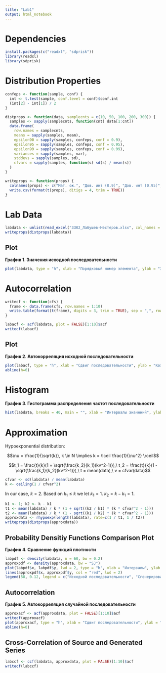 ```yaml
---
title: "Lab1"
output: html_notebook
---
```


# Dependencies

```r
install.packages(c("readxl", "sdprisk"))
library(readxl)
library(sdprisk)
```

# Distribution Properties

```r
confeps <- function(sample, conf) {
  int <- t.test(sample, conf.level = conf)$conf.int
  (int[2] - int[1]) / 2
}

distprops <- function(data, samplecnts = c(10, 50, 100, 200, 300)) {
  samples <- sapply(samplecnts, function(cnt) data[1:cnt])
  data.frame(
    row.names = samplecnts,
    means = sapply(samples, mean),
    epsilon90 = sapply(samples, confeps, conf = 0.9),
    epsilon95 = sapply(samples, confeps, conf = 0.95),
    epsilon99 = sapply(samples, confeps, conf = 0.99),
    variances = sapply(samples, var),
    stddevs = sapply(samples, sd),
    cfvars = sapply(samples, function(s) sd(s) / mean(s))
  )
}

writeprops <- function(props) {
  colnames(props) <- c("Мат. ож.", "Дов. инт (0.9)", "Дов. инт (0.95)", "Дов. инт. (0.99)", "Дисперсия", "С. к. о.", "К-т вариации")
  write.csv(format(t(props), ditigs = 4, trim = TRUE))
}
```

# Lab Data

```r
labdata <- unlist(read_excel("3302_Лабушев-Нестеров.xlsx", col_names = FALSE))
writeprops(distprops(labdata))
```

## Plot

**График 1. Значения исходной последовательности**

```r
plot(labdata, type = "h", xlab = "Порядковый номер элемента", ylab = "Значение элемента")
```

# Autocorrelation

```r
writecf <- function(cfs) {
  frame <- data.frame(cfs, row.names = 1:10)
  write.table(format(t(frame), digits = 3, trim = TRUE), sep = ",", row.names = FALSE)
}

labacf <- acf(labdata, plot = FALSE)[1:10]$acf
writecf(labacf)
```

## Plot

**График 2. Автокорреляция исходной последовательности**

```r
plot(labacf, type = "h", xlab = "Сдвиг последовательности", ylab = "Коэффициент автокорреляции", lwd = 4)
abline(h=0)
```

# Histogram

**График 3. Гистограмма распределения частот последовательности**

```r
hist(labdata, breaks = 40, main = "", xlab = "Интервалы значений", ylab = "Частота")
```

# Approximation

Hypoexponential distribution:

$$\nu = \frac{1}{\sqrt{k}}, k \in N \implies k = \lceil \frac{1}{\nu^2} \rceil$$

$$t_1 = \frac{t}{k}(1 + \sqrt{\frac{k_2}{k_1}(kv^2-1)}),\ t_2 = \frac{t}{k}(1 - \sqrt{\frac{k_1}{k_2}(kv^2-1)}),\ t = mean(data),\ v = cfvar(data)$$

```r
cfvar <- sd(labdata) / mean(labdata)
k <- ceiling(1 / cfvar^2)
```

In our case, $k = 2$. Based on $k_1 \leq k$ we let $k_1 = 1$. $k_2 = k - k_1 = 1$.

```r
k1 <- 1; k2 <- k - k1
t1 <- mean(labdata) / k * (1 + sqrt((k2 / k1) * (k * cfvar^2 - 1)))
t2 <- mean(labdata) / k * (1 - sqrt((k1 / k2) * (k * cfvar^2 - 1)))
approxdata <- rhypoexp(length(labdata), rate=c(1 / t1, 1 / t2))
writeprops(distprops(approxdata))
```

## Probability Densitiy Functions Comparison Plot

**График 4. Сравнение функций плотности**

```r
labpdf <- density(labdata, n = 60, bw = 0.2)
approxpdf <- density(approxdata, bw = "SJ")
plot(labpdf$x, labpdf$y, lwd = 2, type = "h", xlab = "Интервалы", ylab = "Плотность", main = "Функции плотности")
lines(approxpdf$x, approxpdf$y, col = "red", lwd = 2)
legend(58, 0.12, legend = c("Исходной последовательности", "Сгенерированной последовательности"), col = c("black", "red"), lwd = 2, xjust = 1)
```

## Autocorrelation

**График 5. Автокорреляция случайной последовательности**

```r
approxacf <- acf(approxdata, plot = FALSE)[1:10]$acf
writecf(approxacf)
plot(approxacf, type = "h", xlab = "Сдвиг последовательности", ylab = "Коэффициент автокорреляции", lwd = 4)
abline(h=0)
```

## Cross-Correlation of Source and Generated Series

```r
labccf <- ccf(labdata, approxdata, plot = FALSE)[1:10]$acf
writecf(labccf)
```